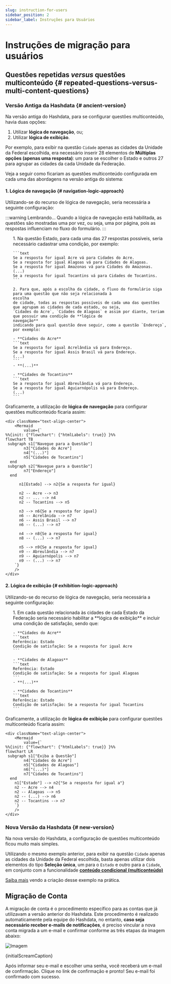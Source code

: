 ```yaml
---
slug: instruction-for-users
sidebar_position: 2
sidebar_label: Instruções para Usuários
---
```



# Instruções de migração para usuários

## Questões repetidas *versus* questões multiconteúdo {# repeated-questions-versus-multi-content-questions}

### Versão Antiga da Hashdata {# ancient-version}

Na versão antiga do Hashdata, para se configurar questões multiconteúdo, havia duas opções:

1. Utilizar **lógica de navegação**, ou;
2. Utilizar **lógica de exibição**.

Por exemplo, para exibir na questão `Cidade` apenas as cidades da Unidade da Federal escolhida, era necessário
inserir 28 elementos de **Múltiplas opções (apenas uma resposta)**: um para se escolher o Estado e outros 27 para agrupar
as cidades da cada Unidade da Federação.

Veja a seguir como ficariam as questões multiconteúdo configurada em cada uma das abordagens na versão antiga do sistema:

#### 1. Lógica de navegação {# navigation-logic-approach}

Utilizando-se do recurso de lógica de navegação, seria necessária a seguinte configuração:

:::warning Lembrando...
Quando a lógica de navegação está habilitada, as questões são mostradas uma por vez, ou seja, uma por página, pois as
respostas influenciam no fluxo do formulário.
:::

<ol>
    1. Na questão Estado, para cada uma das 27 respostas possíveis, seria necessário cadastrar uma condição, por
    exemplo:

    ```text
    Se a resposta for igual Acre vá para Cidades do Acre.
    Se a resposta for igual Alagoas vá para Cidades de Alagoas.
    Se a resposta for igual Amazonas vá para Cidades do Amazonas.
    (...)
    Se a resposta for igual Tocantins vá para Cidades de Tocantins.
    ```

    2. Para que, após a escolha da cidade, o fluxo do formulário siga para uma questão que não seja relacionada à
    escolha
    de cidade, todas as respostas possíveis de cada uma das questões que agrupam as cidades de cada estado, ou seja,
    `Cidades do Acre`, `Cidades de Alagoas` e assim por diante, teriam que possuir uma condição de **lógica de
    navegação**
    indicando para qual questão deve seguir, como a questão `Endereço`, por exemplo:

    - **Cidades do Acre**
    ```text
    Se a resposta for igual Acrelândia vá para Endereço.
    Se a resposta for igual Assis Brasil vá para Endereço.
    (...)
    ```
    - **(...)**

    - **Cidades de Tocantins**
    ```text
    Se a resposta for igual Abreulândia vá para Endereço.
    Se a resposta for igual Aguiarnópolis vá para Endereço.
    (...)
    ```
</ol>

Graficamente, a utilização de **lógica de navegação** para configurar questões multiconteúdo ficaria assim:

````mdx-code-block
<div className="text-align-center">
    <Mermaid
        value={`
%%{init: {"flowchart": {"htmlLabels": true}} }%%
flowchart TB
 subgraph s1["Navegue para a Questão"]
        n3["Cidades do Acre"]
        n4["(...)"]
        n5["Cidades de Tocantins"]
  end
 subgraph s2["Navegue para a Questão"]
        n7["Endereço"]
  end

      n1[Estado] --> n2{Se a resposta for igual}

      n2 -- Acre --> n3
      n2 -- ... --> n4
      n2 -- Tocantins --> n5

      n3 --> n6{Se a resposta for igual}
      n6 -- Acrelânida --> n7
      n6 -- Assis Brasil --> n7
      n6 -- (...) --> n7

      n4 --> n8{Se a resposta for igual}
      n8 -- (...) --> n7

      n5 --> n9{Se a resposta for igual}
      n9 -- Abreulândia --> n7
      n9 -- Aguiarnópolis --> n7
      n9 -- (...) --> n7
    `}
    />
</div>
````

#### 2. Lógica de exibição {# exhibition-logic-approach}
Utilizando-se do recurso de lógica de navegação, seria necessária a seguinte configuração:

<ol>
    1. Em cada questão relacionada às cidades de cada Estado da Federação seria necessário habilitar a **lógica de
    exibição**
    e incluir uma condição de satisfação, sendo que:

    - **Cidades do Acre**
    ```text
    Referência: Estado
    Condição de satisfação: Se a resposta for igual Acre
    ```

    - **Cidades de Alagoas**
    ```text
    Referência: Estado
    Condição de satisfação: Se a resposta for igual Alagoas
    ```
    - **(...)**

    - **Cidades de Tocantins**
    ```text
    Referência: Estado
    Condição de satisfação: Se a resposta for igual Tocantins
    ```
</ol>

Graficamente, a utilização de **lógica de exibição** para configurar questões multiconteúdo ficaria assim:

````mdx-code-block
<div className="text-align-center">
    <Mermaid
        value={`
%%{init: {"flowchart": {"htmlLabels": true}} }%%
flowchart LR
 subgraph s1["Exiba a Questão"]
        n4["Cidades do Acre"]
        n5["Cidades de Alagoas"]
        n6["(...)"]
        n7["Cidades de Tocantins"]
  end
    n1["Estado"] --> n2{"Se a resposta for igual a"}
    n2 -- Acre --> n4
    n2 -- Alagoas --> n5
    n2 -- (...) --> n6
    n2 -- Tocantins --> n7
    `}
    />
</div>
````

### Nova Versão da Hashdata {# new-version}

Na nova versão do Hashdata, a configuração de questões multiconteúdo ficou muito mais simples.

Utilizando o mesmo exemplo anterior, para exibir na questão `Cidade` apenas as cidades da Unidade da Federal escolhida, basta
apenas utilizar dois elementos do tipo **Seleção única**, um para o `Estado` e outro para a `Cidade`, em conjunto com a
funcionalidade [**conteúdo condicional (multiconteúdo)**](/forms/elements/condicional-content)

[Saiba mais](/forms/elements/condicional-content#practical_example) vendo a criação desse exemplo na prática.


## Migração de Conta

A migração de conta é o procedimento específico para as contas que já utilizavam a versão anterior do Hashdata. Este procedimento é realizado automaticamente pela equipe do Hashdata, no entanto, **caso seja necessário receber e-mails de notificações**, é preciso vincular a nova conta migrada a um e-mail e confirmar conforme as três etapas da imagem abaixo:

![Imagem](../images/migration/migration.png) <p className="image-caption">{initialScreamCaption}</p>

Após informar seu e-mail e escolher uma senha, você receberá um e-mail de confirmação.
Clique no link de confirmação e pronto! Seu e-mail foi confirmado com sucesso.
